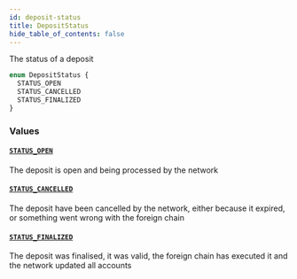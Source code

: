 ```yaml
---
id: deposit-status
title: DepositStatus
hide_table_of_contents: false
---
```



The status of a deposit

```graphql
enum DepositStatus {
  STATUS_OPEN
  STATUS_CANCELLED
  STATUS_FINALIZED
}
```


### Values

#### [`STATUS_OPEN`](#)

The deposit is open and being processed by the network


#### [`STATUS_CANCELLED`](#)

The deposit have been cancelled by the network, either because it expired, or something went wrong with the foreign chain


#### [`STATUS_FINALIZED`](#)

The deposit was finalised, it was valid, the foreign chain has executed it and the network updated all accounts




